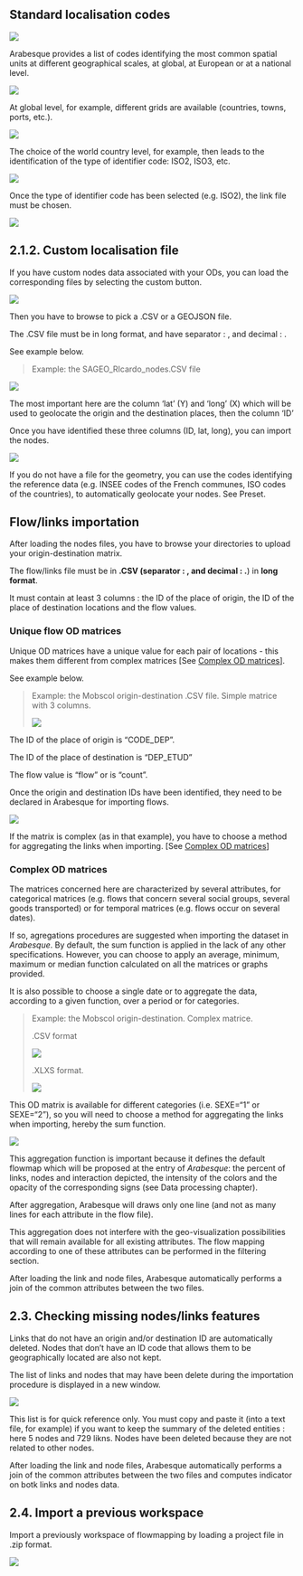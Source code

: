 ## Standard localisation codes

![](images/Nodes_import_standard.PNG){fig-align="left"}

Arabesque provides a list of codes identifying the most common spatial units at different geographical scales, at global, at European or at a national level.

![](images/Preset.PNG)

At global level, for example, different grids are available (countries, towns, ports, etc.).

![](images/Preset_world_countries.png)

The choice of the world country level, for example, then leads to the identification of the type of identifier code: ISO2, ISO3, etc.

![](images/Preset_world_countries_iso.png)

Once the type of identifier code has been selected (e.g. ISO2), the link file must be chosen.

![](images/Flow_import.PNG){fig-align="left"}

## 2.1.2. Custom localisation file

If you have custom nodes data associated with your ODs, you can load the corresponding files by selecting the custom button.

![](images/Nodes_import_custom.PNG){fig-align="left"}

Then you have to browse to pick a .CSV or a GEOJSON file.

The .CSV file must be in long format, and have separator : , and decimal : .

See example below.

> Example: the SAGEO_RIcardo_nodes.CSV file

![](images/Example_RICarto_nodes.PNG)

The most important here are the column 'lat' (Y) and 'long' (X) which will be used to geolocate the origin and the destination places, then the column 'ID'

Once you have identified these three columns (ID, lat, long), you can import the nodes.

![](images/Nodes_custom_import.PNG){fig-align="left"}

If you do not have a file for the geometry, you can use the codes identifying the reference data (e.g. INSEE codes of the French communes, ISO codes of the countries), to automatically geolocate your nodes. See Preset.

## Flow/links importation

After loading the nodes files, you have to browse your directories to upload your origin-destination matrix.

The flow/links file must be in **.CSV (separator : , and decimal : .**) in **long format**.

It must contain at least 3 columns : the ID of the place of origin, the ID of the place of destination locations and the flow values.

### Unique flow OD matrices

Unique OD matrices have a unique value for each pair of locations - this makes them different from complex matrices \[See [Complex OD matrices]\].

See example below.

> Example: the Mobscol origin-destination .CSV file. Simple matrice with 3 columns.
>
> ![](images/Example_mobscol_ODsimple_CSV.PNG)

The ID of the place of origin is "CODE_DEP".

The ID of the place of destination is "DEP_ETUD"

The flow value is "flow" or is "count".

Once the origin and destination IDs have been identified, they need to be declared in Arabesque for importing flows.

![](images/Flowdata_import_simple.png){fig-align="left"}

If the matrix is complex (as in that example), you have to choose a method for aggregating the links when importing. \[See [Complex OD matrices]\]

### Complex OD matrices

The matrices concerned here are characterized by several attributes, for categorical matrices (e.g. flows that concern several social groups, several goods transported) or for temporal matrices (e.g. flows occur on several dates).

If so, agregations procedures are suggested when importing the dataset in *Arabesque*. By default, the sum function is applied in the lack of any other specifications. However, you can choose to apply an average, minimum, maximum or median function calculated on all the matrices or graphs provided.

It is also possible to choose a single date or to aggregate the data, according to a given function, over a period or for categories.

> Example: the Mobscol origin-destination. Complex matrice.
>
> .CSV format
>
> ![](images/Example_mobscol_OD_CSV.PNG)
>
> .XLXS format.
>
> ![](images/Example_mobscol_OD.PNG){fig-align="left"}

This OD matrix is available for different categories (i.e. SEXE="1" or SEXE="2"), so you will need to choose a method for aggregating the links when importing, hereby the sum function.

![](images/Flowdata_import_aggregation.png){fig-align="left"}

This aggregation function is important because it defines the default flowmap which will be proposed at the entry of *Arabesque*: the percent of links, nodes and interaction depicted, the intensity of the colors and the opacity of the corresponding signs (see Data processing chapter).

After aggregation, Arabesque will draws only one line (and not as many lines for each attribute in the flow file).

::: {.callout-note appearance="simple"}
This aggregation does not interfere with the geo-visualization possibilities that will remain available for all existing attributes. The flow mapping according to one of these attributes can be performed in the filtering section.
:::

After loading the link and node files, Arabesque automatically performs a join of the common attributes between the two files.

## 2.3. Checking missing nodes/links features

Links that do not have an origin and/or destination ID are automatically deleted. Nodes that don't have an ID code that allows them to be geographically located are also not kept.

The list of links and nodes that may have been delete during the importation procedure is displayed in a new window.

![](images/import_suppr_entities.png)

This list is for quick reference only. You must copy and paste it (into a text file, for example) if you want to keep the summary of the deleted entities : here 5 nodes and 729 likns. Nodes have been deleted because they are not related to other nodes.

After loading the link and node files, Arabesque automatically performs a join of the common attributes between the two files and computes indicator on botk links and nodes data.

## 2.4. Import a previous workspace

Import a previously workspace of flowmapping by loading a project file in .zip format.

![](images/import_zipfile.png)
